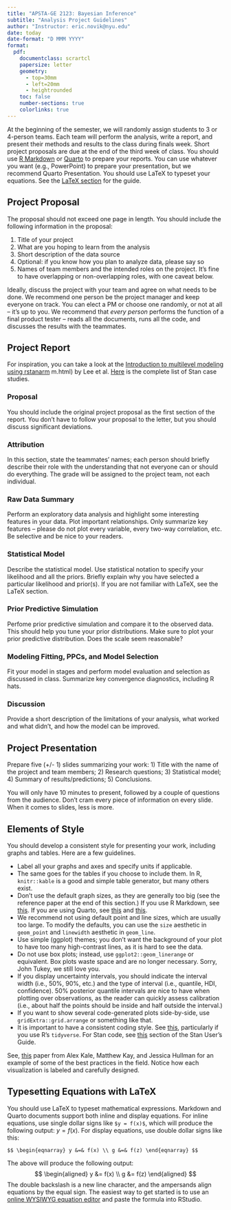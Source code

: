 ```yaml
---
title: "APSTA-GE 2123: Bayesian Inference"
subtitle: "Analysis Project Guidelines"
author: "Instructor: eric.novik@nyu.edu"
date: today
date-format: "D MMM YYYY"
format:
  pdf:
    documentclass: scrartcl
    papersize: letter
    geometry:
      - top=30mm
      - left=20mm
      - heightrounded
    toc: false
    number-sections: true
    colorlinks: true
---
```


At the beginning of the semester, we will randomly assign students to 3 or 4-person teams. Each team will perform the analysis, write a report, and present their methods and results to the class during finals week. Short project proposals are due at the end of the third week of class. You should use [R Markdown](https://rmarkdown.rstudio.com/) or [Quarto](https://quarto.org/) to prepare your reports. You can use whatever you want (e.g., PowerPoint) to prepare your presentation, but we recommend Quarto Presentation. You should use LaTeX to typeset your equations. See the [LaTeX section](#Typesetting-Equations-with-LaTeX) for the guide.

## Project Proposal

The proposal should not exceed one page in length. You should include the following information in the proposal:

1.  Title of your project
2.  What are you hoping to learn from the analysis
3.  Short description of the data source
4.  Optional: if you know how you plan to analyze data, please say so
5.  Names of team members and the intended roles on the project. It's fine to have overlapping or non-overlapping roles, with one caveat below.

Ideally, discuss the project with your team and agree on what needs to be done. We recommend one person be the project manager and keep everyone on track. You can elect a PM or choose one randomly, or not at all -- it's up to you. We recommend that *every person* performs the function of a final product tester -- reads all the documents, runs all the code, and discusses the results with the teammates.

## Project Report

For inspiration, you can take a look at the [Introduction to multilevel modeling using rstanarm](https://mc-stan.org/users/documentation/case-studies/tutorial_rstanarm.html) m.html) by Lee et al. [Here](https://mc-stan.org/users/documentation/case-studies) is the complete list of Stan case studies.

### Proposal

You should include the original project proposal as the first section of the report. You don't have to follow your proposal to the letter, but you should discuss significant deviations.

### Attribution

In this section, state the teammates' names; each person should briefly describe their role with the understanding that not everyone can or should do everything. The grade will be assigned to the project team, not each individual.

### Raw Data Summary

Perform an exploratory data analysis and highlight some interesting features in your data. Plot important relationships. Only summarize key features -- please do not plot every variable, every two-way correlation, etc. Be selective and be nice to your readers.

### Statistical Model

Describe the statistical model. Use statistical notation to specify your likelihood and all the priors. Briefly explain why you have selected a particular likelihood and prior(s). If you are not familiar with LaTeX, see the LaTeX section.

### Prior Predictive Simulation

Perfome prior predictive simulation and compare it to the observed data. This should help you tune your prior distributions. Make sure to plot your prior predictive distribution. Does the scale seem reasonable?

### Modeling Fitting, PPCs, and Model Selection

Fit your model in stages and perform model evaluation and selection as discussed in class. Summarize key convergence diagnostics, including R hats.

### Discussion

Provide a short description of the limitations of your analysis, what worked and what didn't, and how the model can be improved.

## Project Presentation

Prepare five (+/- 1) slides summarizing your work: 1) Title with the name of the project and team members; 2) Research questions; 3) Statistical model; 4) Summary of results/predictions; 5) Conclusions.

You will only have 10 minutes to present, followed by a couple of questions from the audience. Don't cram every piece of information on every slide. When it comes to slides, less is more.

## Elements of Style

You should develop a consistent style for presenting your work, including graphs and tables. Here are a few guidelines.

-   Label all your graphs and axes and specify units if applicable.
-   The same goes for the tables if you choose to include them. In R, `knitr::kable` is a good and simple table generator, but many others exist.
-   Don't use the default graph sizes, as they are generally too big (see the reference paper at the end of this section.) If you use R Markdown, see [this](https://bookdown.org/yihui/rmarkdown-cookbook/figure-size.html). If you are using Quarto, see [this](https://quarto.org/docs/authoring/figures.html) and [this](https://quarto.org/docs/computations/execution-options.html#figure-options).
-   We recommend not using default point and line sizes, which are usually too large. To modify the defaults, you can use the `size` aesthetic in `geom_point` and `linewidth` aesthetic in `geom_line`.
-   Use simple (ggplot) themes; you don't want the background of your plot to have too many high-contrast lines, as it is hard to see the data.
-   Do not use box plots; instead, use `ggplot2::geom_linerange` or equivalent. Box plots waste space and are no longer necessary. Sorry, John Tukey, we still love you.
-   If you display uncertainty intervals, you should indicate the interval width (i.e., 50%, 90%, etc.) and the type of interval (i.e., quantile, HDI, confidence). 50% posterior quantile intervals are nice to have when plotting over observations, as the reader can quickly assess calibration (i.e., about half the points should be inside and half outside the interval.)
-   If you want to show several code-generated plots side-by-side, use `gridExtra::grid.arrange` or something like that.
-   It is important to have a consistent coding style. See [this](https://style.tidyverse.org/index.html), particularly if you use R's `tidyverse`. For Stan code, see [this](https://mc-stan.org/docs/stan-users-guide/stan-program-style-guide.html) section of the Stan User's Guide.

See, [this](https://www.mjskay.com/papers/infovis2020-uncertainty-decision-making.pdf) paper from Alex Kale, Matthew Kay, and Jessica Hullman for an example of some of the best practices in the field. Notice how each visualization is labeled and carefully designed.

## Typesetting Equations with LaTeX {#typesetting-equations-with-latex}

You should use LaTeX to typeset mathematical expressions. Markdown and Quarto documents support both inline and display equations. For inline equations, use single dollar signs like `$y = f(x)$`, which will produce the following output: $y = f(x)$. For display equations, use double dollar signs like this:

`$$ \begin{eqnarray} y &=& f(x) \\ g &=& f(z) \end{eqnarray} $$`

The above will produce the following output: $$
\begin{aligned}
y &= f(x) \\
g &= f(z)
\end{aligned}
$$ The double backslash is a new line character, and the ampersands align equations by the equal sign. The easiest way to get started is to use an [online WYSIWYG equation editor](https://latexeditor.lagrida.com/) and paste the formula into RStudio.
